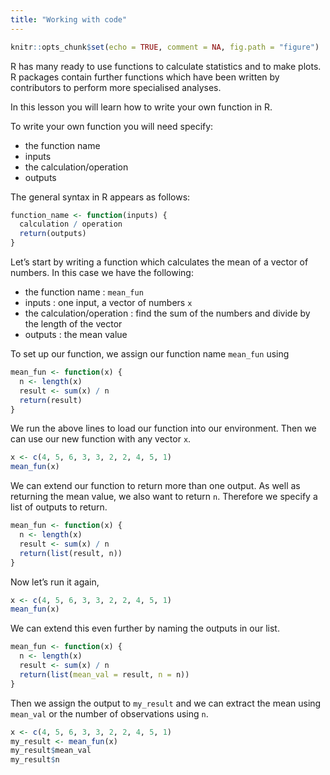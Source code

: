 ```yaml
---
title: "Working with code"
---
```


```r
knitr::opts_chunk$set(echo = TRUE, comment = NA, fig.path = "figure")
```


R has many ready to use functions to calculate statistics and to make plots. R packages contain further functions which have been written by contributors to perform more specialised analyses.

In this lesson you will learn how to write your own function in R. 

To write your own function you will need specify:

+ the function name
+ inputs
+ the calculation/operation
+ outputs

The general syntax in R appears as follows:
```r
function_name <- function(inputs) {
  calculation / operation
  return(outputs)
}
```

Let's start by writing a function which calculates the mean of a vector of numbers. In this case we have the following: 

+ the function name : `mean_fun`
+ inputs : one input, a vector of numbers `x`
+ the calculation/operation : find the sum of the numbers and divide by the length of the vector
+ outputs : the mean value

To set up our function, we assign our function name `mean_fun` using 
```r
mean_fun <- function(x) {
  n <- length(x)
  result <- sum(x) / n
  return(result)
}
```

We run the above lines to load our function into our environment. Then we can use our new function with any vector `x`.
```r
x <- c(4, 5, 6, 3, 3, 2, 2, 4, 5, 1)
mean_fun(x)
```


We can extend our function to return more than one output. As well as returning the mean value, we also want to return `n`. Therefore we specify a list of outputs to return. 
```r
mean_fun <- function(x) {
  n <- length(x)
  result <- sum(x) / n
  return(list(result, n))
}
```

Now let's run it again, 

```r
x <- c(4, 5, 6, 3, 3, 2, 2, 4, 5, 1)
mean_fun(x)
```

We can extend this even further by naming the outputs in our list.
```r
mean_fun <- function(x) {
  n <- length(x)
  result <- sum(x) / n
  return(list(mean_val = result, n = n))
}
```

Then we assign the output to `my_result` and we can extract the mean using `mean_val` or the number of observations using `n`.
```r
x <- c(4, 5, 6, 3, 3, 2, 2, 4, 5, 1)
my_result <- mean_fun(x)
my_result$mean_val
my_result$n
```

